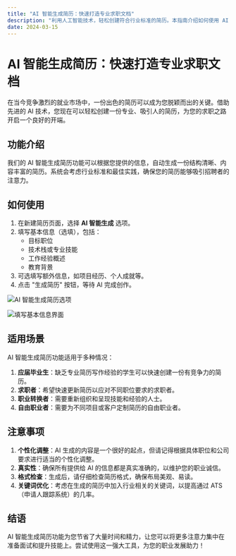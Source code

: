 ```yaml
---
title: "AI 智能生成简历：快速打造专业求职文档"
description: "利用人工智能技术，轻松创建符合行业标准的简历。本指南介绍如何使用 AI 生成功能，以及适用场景和注意事项。"
date: 2024-03-15
---
```


# AI 智能生成简历：快速打造专业求职文档

在当今竞争激烈的就业市场中，一份出色的简历可以成为您脱颖而出的关键。借助先进的 AI 技术，您现在可以轻松创建一份专业、吸引人的简历，为您的求职之路开启一个良好的开端。

## 功能介绍

我们的 AI 智能生成简历功能可以根据您提供的信息，自动生成一份结构清晰、内容丰富的简历。系统会考虑行业标准和最佳实践，确保您的简历能够吸引招聘者的注意力。

## 如何使用

1. 在新建简历页面，选择 **AI 智能生成** 选项。
2. 填写基本信息（选填），包括：
   - 目标职位
   - 技术栈或专业技能
   - 工作经验概述
   - 教育背景
3. 可选填写额外信息，如项目经历、个人成就等。
4. 点击 "生成简历" 按钮，等待 AI 完成创作。

![AI 智能生成简历选项](https://static.shanyue.tech/images/24-09-12/clipboard-7456.0b4052.webp)

![填写基本信息界面](https://static.shanyue.tech/images/24-09-12/clipboard-4300.477a6a.webp)

## 适用场景

AI 智能生成简历功能适用于多种情况：

1. **应届毕业生**：缺乏专业简历写作经验的学生可以快速创建一份有竞争力的简历。
2. **求职者**：希望快速更新简历以应对不同职位要求的求职者。
3. **职业转换者**：需要重新组织和呈现技能和经验的人士。
4. **自由职业者**：需要为不同项目或客户定制简历的自由职业者。

## 注意事项

1. **个性化调整**：AI 生成的内容是一个很好的起点，但请记得根据具体职位和公司要求进行适当的个性化调整。
2. **真实性**：确保所有提供给 AI 的信息都是真实准确的，以维护您的职业诚信。
3. **格式检查**：生成后，请仔细检查简历格式，确保布局美观、易读。
4. **关键词优化**：考虑在生成的简历中加入行业相关的关键词，以提高通过 ATS（申请人跟踪系统）的几率。

## 结语

AI 智能生成简历功能为您节省了大量时间和精力，让您可以将更多注意力集中在准备面试和提升技能上。尝试使用这一强大工具，为您的职业发展助力！
